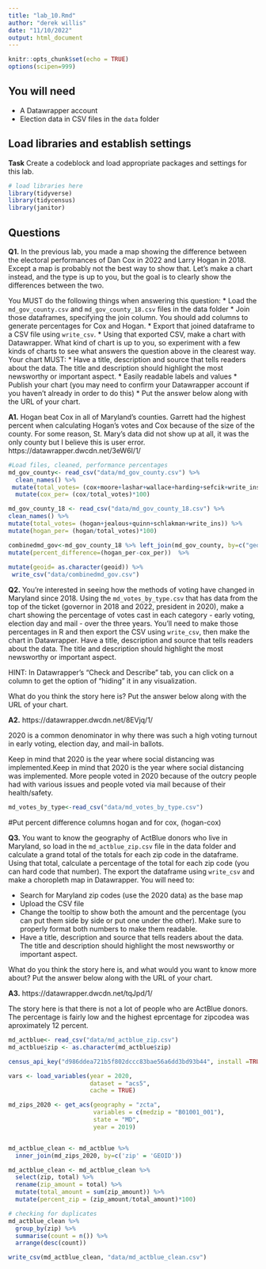 ```yaml
---
title: "lab_10.Rmd"
author: "derek willis"
date: "11/10/2022"
output: html_document
---
```


```r
knitr::opts_chunk$set(echo = TRUE)
options(scipen=999)
```

## You will need

* A Datawrapper account
* Election data in CSV files in the `data` folder

## Load libraries and establish settings

**Task** Create a codeblock and load appropriate packages and settings for this lab.

```r
# load libraries here
library(tidyverse)
library(tidycensus)
library(janitor)
```

## Questions

**Q1.** In the previous lab, you made a map showing the difference between the electoral performances of Dan Cox in 2022 and Larry Hogan in 2018. Except a map is probably not the best way to show that. Let's make a chart instead, and the type is up to you, but the goal is to clearly show the differences between the two.

You MUST do the following things when answering this question:
* Load the `md_gov_county.csv` and `md_gov_county_18.csv` files in the data folder
* Join those dataframes, specifying the join column. You should add columns to generate percentages for Cox and Hogan.
* Export that joined dataframe to a CSV file using `write_csv`.
* Using that exported CSV, make a chart with Datawrapper. What kind of chart is up to you, so experiment with a few kinds of charts to see what answers the question above in the clearest way. Your chart MUST:
  * Have a title, description and source that tells readers about the data. The title and description should highlight the most newsworthy or important aspect.
  * Easily readable labels and values
* Publish your chart (you may need to confirm your Datawrapper account if you haven't already in order to do this)
* Put the answer below along with the URL of your chart.

**A1.** 
Hogan beat Cox in all of Maryland's counties. Garrett had the highest percent when calculating Hogan's votes and Cox because of the size of the county.  For some reason, St. Mary's data did not show up at all, it was the only county but I believe this is user error. 
https://datawrapper.dwcdn.net/3eW6I/1/  
```r
#Load files, cleaned, performance percentages 
md_gov_county<- read_csv("data/md_gov_county.csv") %>%  
  clean_names() %>% 
 mutate(total_votes= (cox+moore+lashar+wallace+harding+sefcik+write_ins)) %>% 
  mutate(cox_per= (cox/total_votes)*100) 

md_gov_county_18 <- read_csv("data/md_gov_county_18.csv") %>% 
clean_names() %>% 
mutate(total_votes= (hogan+jealous+quinn+schlakman+write_ins)) %>% 
mutate(hogan_per= (hogan/total_votes)*100)  

combinedmd_gov<-md_gov_county_18 %>% left_join(md_gov_county, by=c("geoid"="geoid","county"="county")) %>% 
mutate(percent_difference=(hogan_per-cox_per))  %>% 
  
mutate(geoid= as.character(geoid)) %>%   
 write_csv("data/combinedmd_gov.csv")

``` 


**Q2.** You're interested in seeing how the methods of voting have changed in Maryland since 2018. Using the `md_votes_by_type.csv` that has data from the top of the ticket (governor in 2018 and 2022, president in 2020), make a chart showing the percentage of votes cast in each category - early voting, election day and mail - over the three years. You'll need to make those percentages in R and then export the CSV using `write_csv`, then make the chart in Datawrapper. Have a title, description and source that tells readers about the data. The title and description should highlight the most newsworthy or important aspect.

HINT: In Datawrapper's "Check and Describe" tab, you can click on a column to get the option of "hiding" it in any visualization.

What do you think the story here is? Put the answer below along with the URL of your chart.

**A2.** 
https://datawrapper.dwcdn.net/8EVjq/1/ 

2020 is a common denominator in why there was such a high voting turnout in early voting, election day, and mail-in ballots. 

Keep in mind that 2020 is the year where social distancing was implemented.Keep in mind that 2020 is the year where social distancing was implemented. More people voted in 2020 because of the outcry people had with various issues and people voted via mail because of their health/safety.




```r
md_votes_by_type<-read_csv("data/md_votes_by_type.csv")
```







#Put percent difference columns hogan and for cox, (hogan-cox) 



**Q3.** You want to know the geography of ActBlue donors who live in Maryland, so load in the `md_actblue_zip.csv` file in the data folder and calculate a grand total of the totals for each zip code in the dataframe. Using that total, calculate a percentage of the total for each zip code (you can hard code that number). The export the dataframe using `write_csv` and make a choropleth map in Datawrapper. You will need to:

* Search for Maryland zip codes (use the 2020 data) as the base map
* Upload the CSV file
* Change the tooltip to show both the amount and the percentage (you can put them side by side or put one under the other). Make sure to properly format both numbers to make them readable.
* Have a title, description and source that tells readers about the data. The title and description should highlight the most newsworthy or important aspect.

What do you think the story here is, and what would you want to know more about? Put the answer below along with the URL of your chart.

**A3.** 
https://datawrapper.dwcdn.net/tqJpd/1/ 

The story here is that there is not a lot of people who are ActBlue donors. The percentage is fairly low and the highest eprcentage for zipcodea was aproximately 12 percent. 
```r
md_actblue<- read_csv("data/md_actblue_zip.csv")
md_actblue$zip <- as.character(md_actblue$zip)

census_api_key("d986ddea721b5f802dccc83bae56a6dd3bd93b44", install =TRUE) 

vars <- load_variables(year = 2020,
                       dataset = "acs5",
                       cache = TRUE)

md_zips_2020 <- get_acs(geography = "zcta",
                        variables = c(medzip = "B01001_001"),
                        state = "MD",
                        year = 2019)


md_actblue_clean <- md_actblue %>% 
  inner_join(md_zips_2020, by=c('zip' = 'GEOID'))

md_actblue_clean <- md_actblue_clean %>% 
  select(zip, total) %>% 
  rename(zip_amount = total) %>% 
  mutate(total_amount = sum(zip_amount)) %>% 
  mutate(percent_zip = (zip_amount/total_amount)*100)

# checking for duplicates
md_actblue_clean %>% 
  group_by(zip) %>% 
  summarise(count = n()) %>% 
  arrange(desc(count))

write_csv(md_actblue_clean, "data/md_actblue_clean.csv")
```
